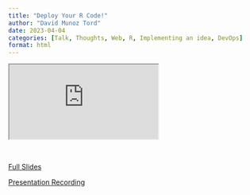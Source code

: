 ```yaml
---
title: "Deploy Your R Code!"
author: "David Munoz Tord"
date: 2023-04-04
categories: [Talk, Thoughts, Web, R, Implementing an idea, DevOps]
format: html
---
```


::: {.iframe-container}
<iframe class="iframe-responsive" scrolling="no" src="https://we-data-ch.github.io/Web_Deployment_With_R/R-Lunch#1"></iframe>
:::

<br>

<a href="https://we-data-ch.github.io/Web_Deployment_With_R/R-Lunch#1" class="btn btn-secondary">Full Slides</a>

<a href="https://unige.zoom.us/rec/share/bmPWK9YqdK9FI74DtVnhEgaca8isNWNkjwxjVP2TeRJ_TnRsRp3HpRb5DFuYQZXO.hBVyShgZ9SLyqESP" class="btn btn-secondary">Presentation Recording</a>
